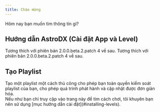```yaml
---
title: Chào mừng
---
```


Hôm nay bạn muốn tìm thông tin gì?

## Hướng dẫn AstroDX (Cài đặt App và Level)


<Cards>
  <Card href="install/android" title="Android" icon={Android()}>
    Tương thích với phiên bản 2.0.0.beta.2.patch 4 về sau.
  </Card>
  <Card href="install/ios" title="iOS" icon={iOS()}>
    Tương thích với phiên bản 2.0.0.beta.2.patch 4 về sau.
  </Card>
</Cards>

## Tạo Playlist

<Callout title="Mục này dành cho nhà sáng tạo">
  Tạo một playlist một cách thủ công cho phép bạn toàn quyền kiểm soát playlist của bạn,
  cho phép quá trình phát hành và cập nhật được đơn giản hóa. <br />
  Nếu như bạn chỉ truy cập vào trang này để tìm cách chơi, tôi khuyên bạn nên sử dụng [mục
  hướng dẫn cài đặt](#installing-levels).
</Callout>
